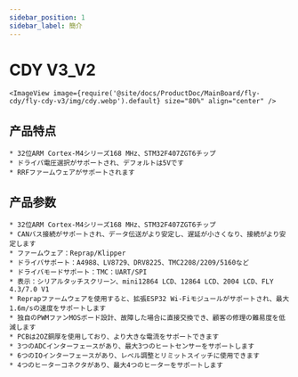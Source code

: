 ```yaml
---
sidebar_position: 1
sidebar_label: 簡介
---
```


# CDY V3_V2

    <ImageView image={require('@site/docs/ProductDoc/MainBoard/fly-cdy/fly-cdy-v3/img/cdy.webp').default} size="80%" align="center" />

## 产品特点

    * 32位ARM Cortex-M4シリーズ168 MHz、STM32F407ZGT6チップ
    * ドライバ電圧選択がサポートされ、デフォルトは5Vです
    * RRFファームウェアがサポートされます

## 产品参数

    * 32位ARM Cortex-M4シリーズ168 MHz、STM32F407ZGT6チップ
    * CANバス接続がサポートされ、データ伝送がより安定し、遅延が小さくなり、接続がより安定します
    * ファームウェア：Reprap/Klipper
    * ドライバサポート：A4988、LV8729、DRV8225、TMC2208/2209/5160など
    * ドライバモードサポート：TMC：UART/SPI
    * 表示：シリアルタッチスクリーン、mini12864 LCD、12864 LCD、2004 LCD、FLY 4.3/7.0 V1
    * Reprapファームウェアを使用すると、拡張ESP32 Wi-Fiモジュールがサポートされ、最大1.6m/sの速度をサポートします
    * 独自のPWMファンMOSボード設計、故障した場合に直接交換でき、顧客の修理の難易度を低減します
    * PCBは2OZ銅厚を使用しており、より大きな電流をサポートできます
    * 3つのADCインターフェースがあり、最大3つのヒートセンサーをサポートします
    * 6つのIOインターフェースがあり、レベル調整とリミットスイッチに使用できます
    * 4つのヒーターコネクタがあり、最大4つのヒーターをサポートします